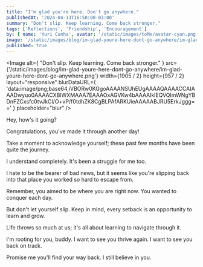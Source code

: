 ```yaml
---
title: "I'm glad you're here. Don't go anywhere."
publishedAt: '2024-04-13T16:50:00-03:00'
summary: "Don't slip. Keep learning. Come back stronger."
tags: ['Reflections', 'Friendship', 'Encouragement']
by: { name: 'Yuri Cunha', avatar: '/static/images/toMe/avatar-cyan.png' }
image: '/static/images/blog/im-glad-youre-here-dont-go-anywhere/im-glad-youre-here-dont-go-anywhere.png'
published: true
---
```


<Image
  alt={
    "Don't slip. Keep learning. Come back stronger."
  }
  src={'/static/images/blog/im-glad-youre-here-dont-go-anywhere/im-glad-youre-here-dont-go-anywhere.png'}
  width={1905 / 2}
  height={957 / 2}
  layout="responsive"
  blurDataURL={
    'data:image/png;base64,iVBORw0KGgoAAAANSUhEUgAAAAQAAAACCAIAAADwyuo0AAAACXBIWXMAAA7EAAAOxAGVKw4bAAAAIklEQVQImWNgYBDnFZCxsfc0tvJkCI/O+vP/f0tdhZK8CgBLPAfARKUieAAAAABJRU5ErkJggg=='
  }
  placeholder="blur"
/>

Hey, how's it going?

Congratulations, you've made it through another day!

Take a moment to acknowledge yourself; these past few months have been quite the journey.

I understand completely. It's been a struggle for me too.

I hate to be the bearer of bad news, but it seems like you're slipping back into that place you worked so hard to escape from.

Remember, you aimed to be where you are right now. You wanted to conquer each day.

But don't let yourself slip. Keep in mind, every setback is an opportunity to learn and grow.

Life throws so much at us; it's all about learning to navigate through it.

I'm rooting for you, buddy. I want to see you thrive again. I want to see you back on track.

Promise me you'll find your way back. I still believe in you.